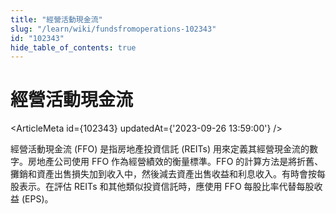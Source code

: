 ```yaml
---
title: "經營活動現金流"
slug: "/learn/wiki/fundsfromoperations-102343"
id: "102343"
hide_table_of_contents: true
---
```



# 經營活動現金流

<ArticleMeta id={102343} updatedAt={'2023-09-26 13:59:00'} />
<div className='border-solid border-b border-t-0 my-4 border-[var(--ifm-color-gray-300)]' />

經營活動現金流 (FFO) 是指房地產投資信託 (REITs) 用來定義其經營現金流的數字。房地產公司使用 FFO 作為經營績效的衡量標準。FFO 的計算方法是將折舊、攤銷和資產出售損失加到收入中，然後減去資產出售收益和利息收入。有時會按每股表示。在評估 REITs 和其他類似投資信託時，應使用 FFO 每股比率代替每股收益 (EPS)。
